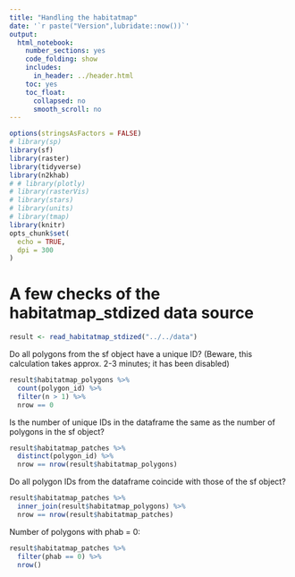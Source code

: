 ```yaml
---
title: "Handling the habitatmap"
date: '`r paste("Version",lubridate::now())`'
output:
  html_notebook:
    number_sections: yes
    code_folding: show
    includes:
      in_header: ../header.html
    toc: yes
    toc_float:
      collapsed: no
      smooth_scroll: no
---
```


```r
options(stringsAsFactors = FALSE)
# library(sp)
library(sf)
library(raster)
library(tidyverse)
library(n2khab)
# # library(plotly)
# library(rasterVis)
# library(stars)
# library(units)
# library(tmap)
library(knitr)
opts_chunk$set(
  echo = TRUE,
  dpi = 300
)
```


# A few checks of the habitatmap_stdized data source

```r
result <- read_habitatmap_stdized("../../data")
```


Do all polygons from the sf object have a unique ID? (Beware, this calculation takes approx. 2-3 minutes; it has been disabled)

```r
result$habitatmap_polygons %>% 
  count(polygon_id) %>% 
  filter(n > 1) %>% 
  nrow == 0
```

Is the number of unique IDs in the dataframe the same as the number of polygons in the sf object?

```r
result$habitatmap_patches %>% 
  distinct(polygon_id) %>% 
  nrow == nrow(result$habitatmap_polygons)
```

Do all polygon IDs from the dataframe coincide with those of the sf object?

```r
result$habitatmap_patches %>% 
  inner_join(result$habitatmap_polygons) %>% 
  nrow == nrow(result$habitatmap_patches)
```

Number of polygons with phab = 0:

```r
result$habitatmap_patches %>% 
  filter(phab == 0) %>% 
  nrow()
```

